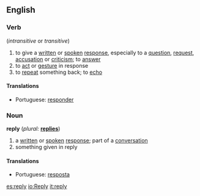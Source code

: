 ==English==

===Verb===
{{en-infl-irreg|reply|replies|replying|replied|replied}} (''intransitive'' or ''transitive'')
# to give a [[written]] or [[spoken]] [[response]], especially to a [[question]], [[request]], [[accusation]] or [[criticism]]; to [[answer]]
# to [[act]] or [[gesture]] in response
# to [[repeat]] something back; to [[echo]]

====Translations====
* Portuguese: [[responder]]

===Noun===
'''reply''' (''plural:'' '''[[replies]]''')
# a [[written]] or [[spoken]] [[response]]; part of a [[conversation]]
# something given in reply

====Translations====
* Portuguese: [[resposta]]

[[es:reply]]
[[io:Reply]]
[[it:reply]]